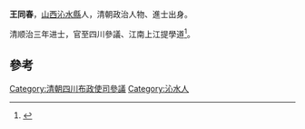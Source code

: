 '''王同春'''，[[山西|山西]][[沁水縣|沁水縣]]人，清朝政治人物、進士出身。

清顺治三年进士，官至四川參議、江南上江提學道<ref>{{cite book|author1=（清）王轩等纂修|editor=刘克文总点校|title=山西通志|date=1990年11月|publisher=北京：中华书局|isbn=7-101-00700-7|pages=1912|accessdate=2016-05-06}}</ref>。

==參考==
{{reflist}}
{{清朝人物小作品}}
{{順治三年丙戌科殿試金榜}}
[[Category:清朝四川布政使司參議|Category:清朝四川布政使司參議]]
[[Category:沁水人|Category:沁水人]]